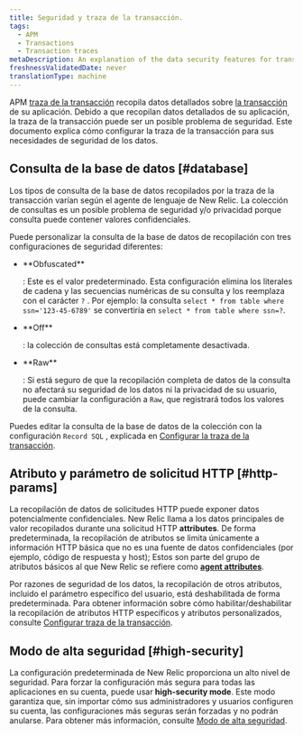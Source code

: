 ```yaml
---
title: Seguridad y traza de la transacción.
tags:
  - APM
  - Transactions
  - Transaction traces
metaDescription: An explanation of the data security features for transaction traces in APM.
freshnessValidatedDate: never
translationType: machine
---
```


APM [traza de la transacción](/docs/apm/transactions/transaction-traces/transaction-traces) recopila datos detallados sobre [la transacción](/docs/accounts-partnerships/education/getting-started-new-relic/glossary#transaction) de su aplicación. Debido a que recopilan datos detallados de su aplicación, la traza de la transacción puede ser un posible problema de seguridad. Este documento explica cómo configurar la traza de la transacción para sus necesidades de seguridad de los datos.

## Consulta de la base de datos [#database]

Los tipos de consulta de la base de datos recopilados por la traza de la transacción varían según el agente de lenguaje de New Relic. La colección de consultas es un posible problema de seguridad y/o privacidad porque consulta puede contener valores confidenciales.

Puede personalizar la consulta de la base de datos de recopilación con tres configuraciones de seguridad diferentes:

* <DNT>
    **Obfuscated**
  </DNT>

  : Este es el valor predeterminado. Esta configuración elimina los literales de cadena y las secuencias numéricas de su consulta y los reemplaza con el carácter `?` . Por ejemplo: la consulta `select * from table where ssn='123-45-6789'` se convertiría en `select * from table where ssn=?`.

* <DNT>
    **Off**
  </DNT>

  : la colección de consultas está completamente desactivada.

* <DNT>
    **Raw**
  </DNT>

  : Si está seguro de que la recopilación completa de datos de la consulta no afectará su seguridad de los datos ni la privacidad de su usuario, puede cambiar la configuración a `Raw`, que registrará todos los valores de la consulta.

Puedes editar la consulta de la base de datos de la colección con la configuración `Record SQL` , explicada en [Configurar la traza de la transacción](/docs/apm/transactions/transaction-traces/configure-transaction-traces).

## Atributo y parámetro de solicitud HTTP [#http-params]

La recopilación de datos de solicitudes HTTP puede exponer datos potencialmente confidenciales. New Relic llama a los datos principales de valor recopilados durante una solicitud HTTP <DNT>**attributes**</DNT>. De forma predeterminada, la recopilación de atributos se limita únicamente a información HTTP básica que no es una fuente de datos confidenciales (por ejemplo, código de respuesta y host); Estos son parte del grupo de atributos básicos al que New Relic se refiere como [<DNT>**agent attributes**</DNT>](/docs/agents/manage-apm-agents/agent-data/agent-attributes).

Por razones de seguridad de los datos, la recopilación de otros atributos, incluido el parámetro específico del usuario, está deshabilitada de forma predeterminada. Para obtener información sobre cómo habilitar/deshabilitar la recopilación de atributos HTTP específicos y atributos personalizados, consulte [Configurar traza de la transacción](/docs/apm/transactions/transaction-traces/configure-transaction-traces#config-attributes).

## Modo de alta seguridad [#high-security]

La configuración predeterminada de New Relic proporciona un alto nivel de seguridad. Para forzar la configuración más segura para todas las aplicaciones en su cuenta, puede usar <DNT>**high-security mode**</DNT>. Este modo garantiza que, sin importar cómo sus administradores y usuarios configuren su cuenta, las configuraciones más seguras serán forzadas y no podrán anularse. Para obtener más información, consulte [Modo de alta seguridad](/docs/agents/manage-apm-agents/configuration/high-security-mode).
